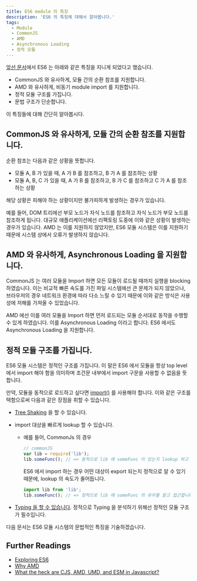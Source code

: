 ```yaml
---
title: ES6 module 의 특징
description: 'ES6 의 특징에 대해서 알아봅니다.'
tags:
  - Module
  - CommonJS
  - AMD
  - Asynchronous Loading
  - 정적 모듈
---
```


[앞선 문서](./before-es6)에서 ES6 는 아래와 같은 특징을 지니게 되었다고 했습니다.

- CommonJS 와 유사하게, 모듈 간의 순환 참조를 지원합니다.
- AMD 와 유사하게, 비동기 module import 를 지원합니다.
- 정적 모듈 구조를 가집니다.
- 문법 구조가 단순합니다.

이 특징들에 대해 간단히 알아봅시다.

## CommonJS 와 유사하게, 모듈 간의 순환 참조를 지원합니다.

순환 참조는 다음과 같은 상황을 뜻합니다.

- 모듈 A, B 가 있을 때, A 가 B 를 참조하고, B 가 A 를 참조하는 상황
- 모듈 A, B, C 가 있을 때, A 가 B 를 참조하고, B 가 C 를 참조하고 C 가 A 를 참조하는 상황

해당 상황은 피해야 하는 상황이지만 불가피하게 발생하는 경우가 있습니다.

예를 들어, DOM 트리에선 부모 노드가 자식 노드를 참조하고 자식 노드가 부모 노드를 참조하게 됩니다.
대규모 애플리케이션에선 리팩토링 도중에 이와 같은 상황이 발생하는 경우가 있습니다.
AMD 는 이를 지원하지 않았지만, ES6 모듈 시스템은 이를 지원하기 때문에 시스템 상에서 오류가 발생하지 않습니다.

## AMD 와 유사하게, Asynchronous Loading 을 지원합니다.

CommonJS 는 여러 모듈을 Import 하면 모든 모듈이 로드될 때까지 실행을 blocking 하였습니다.
이는 비교적 빠른 속도를 가진 파일 시스템에선 큰 문제가 되지 않았으나,
브라우저의 경우 네트워크 환경에 따라 다소 느릴 수 있기 때문에 이와 같은 방식은 사용성에 저해를 가져올 수 있었습니다.

AMD 에선 이를 여러 모듈을 Import 하면 먼저 로드되는 모듈 순서대로 동작을 수행할 수 있게 하였습니다. 이를 Asynchronous Loading 이라고 합니다.
ES6 에서도 Asynchronous Loading 을 지원합니다.

## 정적 모듈 구조를 가집니다.

ES6 모듈 시스템은 정적인 구조를 가집니다. 이 말은 ES6 에서 모듈을 항상 top level 에서 import 해야 함을 의미하며 조건문 내부에서 import 구문을 사용할 수 없음을 뜻합니다.

만약, 모듈을 동적으로 로드하고 싶다면 [import()](https://developer.mozilla.org/en-US/docs/Web/JavaScript/Reference/Operators/import) 를 사용해야 합니다.
이와 같은 구조를 택함으로써 다음과 같은 장점을 취할 수 있습니다.

- [Tree Shaking](https://webpack.js.org/guides/tree-shaking/) 을 할 수 있습니다.
- import 대상을 빠르게 lookup 할 수 있습니다.

  - 예를 들어, CommonJs 의 경우

    ```js
    // commonJS
    var lib = require('lib');
    lib.someFunc(); // => 동적으로 lib 에 someFunc 이 있는지 lookup 하고 접근합니다.
    ```

    ES6 에서 import 하는 경우 어떤 대상이 export 되는지 정적으로 알 수 있기 때문에, lookup 의 속도가 줄어듭니다.

    ```js
    import lib from 'lib';
    lib.someFunc(); // => 정적으로 lib 에 someFunc 의 유무를 알고 접근합니다.
    ```

- [Typing 을 할 수 있습니다](https://www.typescriptlang.org/). 정적으로 Typing 을 분석하기 위해선 정적인 모듈 구조가 필수입니다.

다음 문서는 ES6 모듈 시스템의 문법적인 특징을 기술하겠습니다.

## Further Readings

- [Exploring ES6](https://exploringjs.com/es6/ch_modules.html#static-module-structure)
- [Why AMD](https://requirejs.org/docs/whyamd.html)
- [What the heck are CJS, AMD, UMD, and ESM in Javascript?](https://dev.to/ahferroin7/comment/da02)
